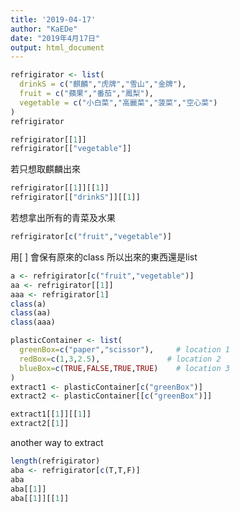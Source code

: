 ```yaml
---
title: '2019-04-17'
author: "KaEDe"
date: "2019年4月17日"
output: html_document
---
```


```r
refrigirator <- list(
  drinkS = c("麒麟","虎牌","雪山","金牌"),
  fruit = c("蘋果","番茄","鳳梨"),
  vegetable = c("小白菜","高麗菜","菠菜","空心菜")
)
refrigirator

refrigirator[[1]]
refrigirator[["vegetable"]]
```

若只想取麒麟出來
```r
refrigirator[[1]][[1]]
refrigirator[["drinkS"]][[1]]
```

若想拿出所有的青菜及水果
```r
refrigirator[c("fruit","vegetable")]
```

用[  ] 會保有原來的class
所以出來的東西還是list
```r
a <- refrigirator[c("fruit","vegetable")]
aa <- refrigirator[[1]]
aaa <- refrigirator[1]
class(a)
class(aa)
class(aaa)
```

```r
plasticContainer <- list(
  greenBox=c("paper","scissor"),     # location 1
  redBox=c(1,3,2.5),               # location 2
  blueBox=c(TRUE,FALSE,TRUE,TRUE)    # location 3
)
extract1 <- plasticContainer[c("greenBox")]
extract2 <- plasticContainer[[c("greenBox")]]

extract1[[1]][[1]]
extract2[[1]]
```
another way to extract

```r
length(refrigirator)
aba <- refrigirator[c(T,T,F)]
aba
aba[[1]]
aba[[1]][[1]]
```

